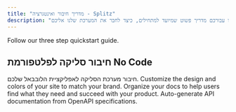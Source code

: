 ```yaml
---
title: "מדריך חיבור ואינטגרציה - Splitz"
description: "שמחים שהצטרפתם למערכת, הכנו עבורכם מדריך פשוט שמיועד למתחילים, כיצד לחבר את המערכת שלנו אליכם"
---
```


<Card title="Start here" icon="rocket" horizontal href="/quickstart">
  Follow our three step quickstart guide.
</Card>

## חיבור סליקה לפלטפורמת No Code

<Columns cols={2}>
  <Card title="Lovable" href="/development" img="images/lovable-icon-bg-light.png">
    חיבור מערכת הסליקה לאפליקציית הלובבאל שלכם.
  </Card>
  <Card title="Customize your site" icon="palette" href="/essentials/settings">
    Customize the design and colors of your site to match your brand.
  </Card>
  <Card title="Set up navigation" icon="map" href="/essentials/navigation">
    Organize your docs to help users find what they need and succeed with your product.
  </Card>
  <Card title="API documentation" icon="terminal" href="/api-reference/introduction">
    Auto-generate API documentation from OpenAPI specifications.
  </Card>
</Columns>